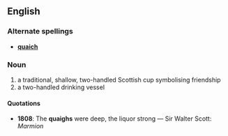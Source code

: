 ==English==
===Alternate spellings===
*'''[[quaich]]'''
===Noun===
# a traditional, shallow, two-handled Scottish cup symbolising friendship
# a two-handled drinking vessel

====Quotations====
* '''1808''': The '''quaighs''' were deep, the liquor strong &mdash; Sir Walter Scott: ''Marmion''